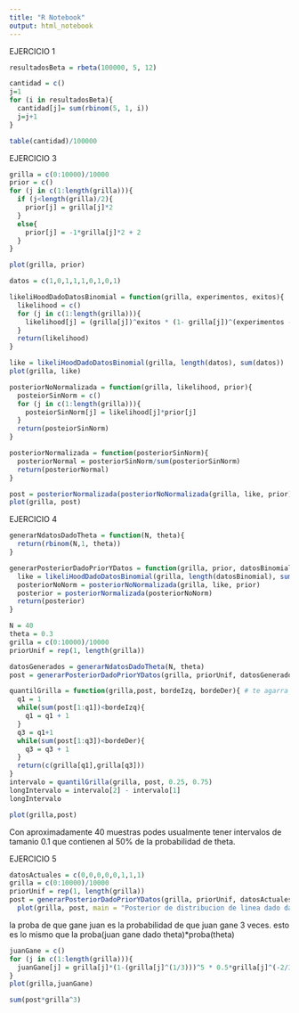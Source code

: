 ```yaml
---
title: "R Notebook"
output: html_notebook
---
```

EJERCICIO 1
```r
resultadosBeta = rbeta(100000, 5, 12)

cantidad = c()
j=1
for (i in resultadosBeta){
  cantidad[j]= sum(rbinom(5, 1, i))
  j=j+1
}

table(cantidad)/100000
```

EJERCICIO 3
```r
grilla = c(0:10000)/10000
prior = c()
for (j in c(1:length(grilla))){
  if (j<length(grilla)/2){
    prior[j] = grilla[j]*2
  }
  else{
    prior[j] = -1*grilla[j]*2 + 2
  }
}
```
```r
plot(grilla, prior)
```
```r
datos = c(1,0,1,1,1,0,1,0,1)
```
```r
likeliHoodDadoDatosBinomial = function(grilla, experimentos, exitos){
  likelihood = c()
  for (j in c(1:length(grilla))){
    likelihood[j] = (grilla[j])^exitos * (1- grilla[j])^(experimentos - exitos)
  }
  return(likelihood)
}
```
```r
like = likeliHoodDadoDatosBinomial(grilla, length(datos), sum(datos))
plot(grilla, like)
```
```r
posteriorNoNormalizada = function(grilla, likelihood, prior){
  posteiorSinNorm = c()
  for (j in c(1:length(grilla))){
    posteiorSinNorm[j] = likelihood[j]*prior[j]
  }
  return(posteiorSinNorm)
}

posteriorNormalizada = function(posteriorSinNorm){
  posteriorNormal = posteriorSinNorm/sum(posteriorSinNorm)
  return(posteriorNormal)
}
```
```r
post = posteriorNormalizada(posteriorNoNormalizada(grilla, like, prior))
plot(grilla, post)

```

EJERCICIO 4
```r
generarNdatosDadoTheta = function(N, theta){
  return(rbinom(N,1, theta))
}
```
```r
generarPosteriorDadoPriorYDatos = function(grilla, prior, datosBinomial){
  like = likeliHoodDadoDatosBinomial(grilla, length(datosBinomial), sum(datosBinomial) )
  posteriorNoNorm = posteriorNoNormalizada(grilla, like, prior)
  posterior = posteriorNormalizada(posteriorNoNorm)
  return(posterior)
}
```

```r
N = 40
theta = 0.3
grilla = c(0:10000)/10000
priorUnif = rep(1, length(grilla))

datosGenerados = generarNdatosDadoTheta(N, theta)
post = generarPosteriorDadoPriorYDatos(grilla, priorUnif, datosGenerados)

quantilGrilla = function(grilla,post, bordeIzq, bordeDer){ # te agarra de p a (1-p)
  q1 = 1
  while(sum(post[1:q1])<bordeIzq){
    q1 = q1 + 1
  }
  q3 = q1+1
  while(sum(post[1:q3])<bordeDer){
    q3 = q3 + 1
  }
  return(c(grilla[q1],grilla[q3]))
}
intervalo = quantilGrilla(grilla, post, 0.25, 0.75)
longIntervalo = intervalo[2] - intervalo[1]
longIntervalo
```

```r
plot(grilla,post)
```

Con aproximadamente 40 muestras podes usualmente tener intervalos de tamanio 0.1 que contienen al 50% de la probabilidad de theta.

EJERCICIO 5
```r
datosActuales = c(0,0,0,0,0,1,1,1)
grilla = c(0:10000)/10000
priorUnif = rep(1, length(grilla))
post = generarPosteriorDadoPriorYDatos(grilla, priorUnif, datosActuales)
  plot(grilla, post, main = "Posterior de distribucion de linea dado datos")
```
la proba de que gane juan es la probabilidad de que juan gane 3 veces.
esto es lo mismo que la proba(juan gane dado theta)*proba(theta)
```r
juanGane = c()
for (j in c(1:length(grilla))){
  juanGane[j] = grilla[j]*(1-(grilla[j]^(1/3)))^5 * 0.5*grilla[j]^(-2/3)#(grilla[j])^3 * post[j]
}
plot(grilla,juanGane)
```
```r
sum(post*grilla^3)
```

